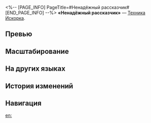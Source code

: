 <%-- [PAGE_INFO]
PageTitle=#Ненадёжный рассказчик#
[END_PAGE_INFO] --%>
{{Навык Инфобокс
|Название         = Ненадёжный рассказчик
|Изображение      = Навык Ненадёжный рассказчик.png
|Персонаж         = Искорка
|Тип              = Техника
|Тэг              = Поддержка
|УронСтойк        = 
|ЭнергияГен       = 
|Энергия          = 
|Длительность     = 
|Описание         = После использования техники все союзники получают статус Запутывание на 20 сек. Персонажи со статусом Запутывание не могут быть обнаружены противниками. Вступление в бой с активным статусом Запутывание восстанавливает 3 очка навыков отряда.
|Свойство1        = 
|Масштабирование1 = 
}}
'''«Ненадёжный рассказчик»''' — [[Техника]] [[Искорка]].

==Превью==
{{Превью
|Файл = Ненадёжный рассказчик Превью
}}

==Масштабирование==


==На других языках==
{{На других языках
|en   = Unreliable Narrator
|zhs  = 不可靠叙事者
|zht  = 不可靠敘事者
|ja   = {{Rubi|信用|しんよう}}できない{{Rubi|語|かた}}り{{Rubi|手|て}}
|ko   = 믿을 수 없는 화자
|es   = Narradora poco fiable
|fr   = Histoire bancale
|ru   = Ненадёжный рассказчик
|th   = Unreliable Narrator
|vi   = Kẻ Kể Chuyện Không Đáng Tin
|de   = Unzuverlässiger Erzähler
|id   = Unreliable Narrator
|pt   = Narradora Nada Confiável
}}

==История изменений==
{{История изменений|3.5}}

==Навигация==
{{Навык Навбокс|Искорка}}

[[en:]]
